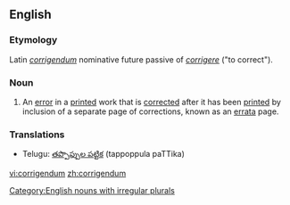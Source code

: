 ==English==
===Etymology===
Latin ''[[corrigendum#Latin|corrigendum]]'' nominative future passive of ''[[corrigere]]'' ("to correct").

===Noun===

{{en-noun|corrigend|a}}

#An [[error]] in a [[print]]ed work that is [[correct]]ed after it has been [[print]]ed by inclusion of a separate page of corrections, known as an [[errata]] page.

===Translations===
*Telugu: [[తప్పొప్పుల పట్టిక]] (tappoppula paTTika)

[[Category:English nouns with irregular plurals]]

[[vi:corrigendum]]
[[zh:corrigendum]]